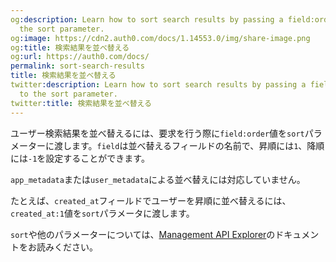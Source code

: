 ```yaml
---
og:description: Learn how to sort search results by passing a field:order value to
  the sort parameter.
og:image: https://cdn2.auth0.com/docs/1.14553.0/img/share-image.png
og:title: 検索結果を並べ替える
og:url: https://auth0.com/docs/
permalink: sort-search-results
title: 検索結果を並べ替える
twitter:description: Learn how to sort search results by passing a field:order value
  to the sort parameter.
twitter:title: 検索結果を並べ替える
---
```


ユーザー検索結果を並べ替えるには、要求を行う際に`field:order`値を`sort`パラメーターに渡します。`field`は並べ替えるフィールドの名前で、昇順には`1`、降順には`-1`を設定することができます。

`app_metadata`または`user_metadata`による並べ替えには対応していません。

たとえば、`created_at`フィールドでユーザーを昇順に並べ替えるには、`created_at:1`値を`sort`パラメータに渡します。



`sort`や他のパラメーターについては、[Management API Explorer](https://auth0.com/docs/api/management/v2#!/Users/get_users)のドキュメントをお読みください。